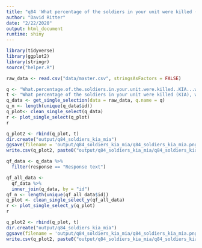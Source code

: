 ```yaml
---
title: "q84 'What percentage of the soldiers in your unit were killed (KIA), wounded or missing in action (MIA)?'"
author: "David Ritter"
date: "2/22/2020"
output: html_document
runtime: shiny
---
```


```r
library(tidyverse)
library(ggplot2)
library(stringr)
source("helper.R")
```

```r
raw_data <- read.csv("data/master.csv", stringsAsFactors = FALSE)
```

```r
q <- "What.percentage.of.the.soldiers.in.your.unit.were.killed..KIA...wounded.or.missing.in.action..MIA.."
t <- "What percentage of the soldiers in your unit were killed (KIA), wounded or missing in action (MIA)?"
q_data <- get_single_selection(data = raw_data, q.name = q)
q_n <- length(unique(q_data$id))
q_plot<- clean_single_select(q_data)
r <- plot_single_select(q_plot)
r
```

```r
q_plot2 <- rbind(q_plot, t)
dir.create("output/q84_soldiers_kia_mia")
ggsave(filename = 'output/q84_soldiers_kia_mia/q84_soldiers_kia_mia.png', plot = r, device = 'png')
write.csv(q_plot2, paste0("output/q84_soldiers_kia_mia/q84_soldiers_kia_mia_", q_n,".csv"), row.names=F)
```

```r
qf_data <- q_data %>%
  filter(response == "Response text")
```

```r
qf_all_data <- 
  qf_data %>%
  inner_join(q_data, by = "id")
qf_n <- length(unique(qf_all_data$id))
q_plot <- clean_single_select_y(qf_all_data)
r <- plot_single_select_y(q_plot)
r
```

```r
q_plot2 <- rbind(q_plot, t)
dir.create("output/q84_soldiers_kia_mia")
ggsave(filename = 'output/q84_soldiers_kia_mia/q84_soldiers_kia_mia.png', plot = r, device = 'png')
write.csv(q_plot2, paste0("output/q84_soldiers_kia_mia/q84_soldiers_kia_mia_", qf_n,".csv"), row.names=F)
```
